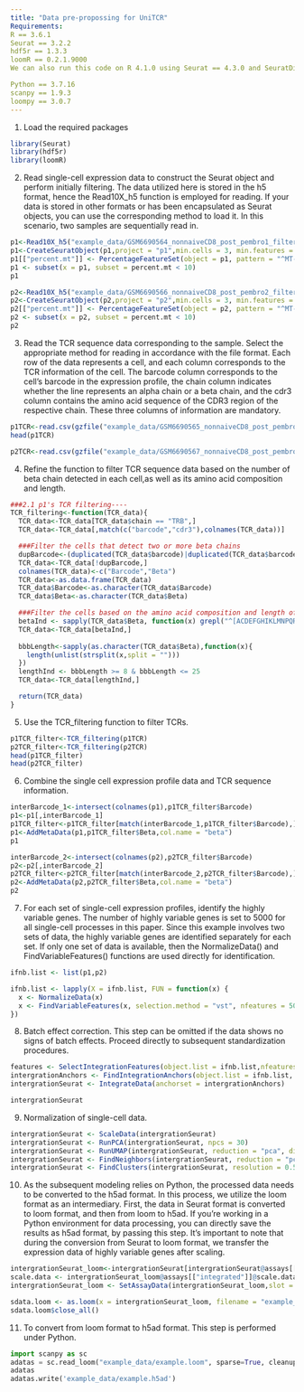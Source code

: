 ```yaml
---
title: "Data pre-propossing for UniTCR"
Requirements: 
R == 3.6.1
Seurat == 3.2.2
hdf5r == 1.3.3
loomR == 0.2.1.9000
We can also run this code on R 4.1.0 using Seurat == 4.3.0 and SeuratDisk == 0.0.0.9021.

Python == 3.7.16
scanpy == 1.9.3
loompy == 3.0.7
---
```


1.  Load the required packages

```r
library(Seurat)
library(hdf5r)
library(loomR)
```

2.  Read single-cell expression data to construct the Seurat object and perform initially filtering. The data utilized here is stored in the h5 format, hence the Read10X_h5 function is employed for reading. If your data is stored in other formats or has been encapsulated as Seurat objects, you can use the corresponding method to load it. In this scenario, two samples are sequentially read in.

```r
p1<-Read10X_h5("example_data/GSM6690564_nonnaiveCD8_post_pembro1_filtered_feature_bc_matrix.h5")
p1<-CreateSeuratObject(p1,project = "p1",min.cells = 3, min.features = 200)
p1[["percent.mt"]] <- PercentageFeatureSet(object = p1, pattern = "^MT-")
p1 <- subset(x = p1, subset = percent.mt < 10)  
p1

p2<-Read10X_h5("example_data/GSM6690566_nonnaiveCD8_post_pembro2_filtered_feature_bc_matrix.h5")
p2<-CreateSeuratObject(p2,project = "p2",min.cells = 3, min.features = 200)
p2[["percent.mt"]] <- PercentageFeatureSet(object = p2, pattern = "^MT-")
p2 <- subset(x = p2, subset = percent.mt < 10) 
p2
```

3.  Read the TCR sequence data corresponding to the sample. Select the appropriate method for reading in accordance with the file format. Each row of the data represents a cell, and each column corresponds to the TCR information of the cell. The barcode column corresponds to the cell's barcode in the expression profile, the chain column indicates whether the line represents an alpha chain or a beta chain, and the cdr3 column contains the amino acid sequence of the CDR3 region of the respective chain. These three columns of information are mandatory.

```r
p1TCR<-read.csv(gzfile("example_data/GSM6690565_nonnaiveCD8_post_pembro1_filtered_contig_annotations.csv.gz"))
head(p1TCR)

p2TCR<-read.csv(gzfile("example_data/GSM6690567_nonnaiveCD8_post_pembro2_filtered_contig_annotations.csv.gz"))

```

4.  Refine the function to filter TCR sequence data based on the number of beta chain detected in each cell,as well as its amino acid composition and length.

```r
###2.1 p1's TCR filtering----
TCR_filtering<-function(TCR_data){
  TCR_data<-TCR_data[TCR_data$chain == "TRB",]
  TCR_data<-TCR_data[,match(c("barcode","cdr3"),colnames(TCR_data))]

  ###Filter the cells that detect two or more beta chains
  dupBarcode<-(duplicated(TCR_data$barcode)|duplicated(TCR_data$barcode,fromLast = T))
  TCR_data<-TCR_data[!dupBarcode,]
  colnames(TCR_data)<-c("Barcode","Beta")
  TCR_data<-as.data.frame(TCR_data)
  TCR_data$Barcode<-as.character(TCR_data$Barcode)
  TCR_data$Beta<-as.character(TCR_data$Beta)

  ###Filter the cells based on the amino acid composition and length of the TCR sequence
  betaInd <- sapply(TCR_data$Beta, function(x) grepl("^[ACDEFGHIKLMNPQRSTVWY]+$", x))
  TCR_data<-TCR_data[betaInd,]
  
  bbbLength<-sapply(as.character(TCR_data$Beta),function(x){
    length(unlist(strsplit(x,split = "")))
  })
  lengthInd <- bbbLength >= 8 & bbbLength <= 25
  TCR_data<-TCR_data[lengthInd,]

  return(TCR_data)
}

```

5.  Use the TCR_filtering function to filter TCRs.

```r
p1TCR_filter<-TCR_filtering(p1TCR)
p2TCR_filter<-TCR_filtering(p2TCR)
head(p1TCR_filter)
head(p2TCR_filter)
```

6.  Combine the single cell expression profile data and TCR sequence information.

```r
interBarcode_1<-intersect(colnames(p1),p1TCR_filter$Barcode)
p1<-p1[,interBarcode_1]
p1TCR_filter<-p1TCR_filter[match(interBarcode_1,p1TCR_filter$Barcode),]
p1<-AddMetaData(p1,p1TCR_filter$Beta,col.name = "beta")
p1

interBarcode_2<-intersect(colnames(p2),p2TCR_filter$Barcode)
p2<-p2[,interBarcode_2]
p2TCR_filter<-p2TCR_filter[match(interBarcode_2,p2TCR_filter$Barcode),]
p2<-AddMetaData(p2,p2TCR_filter$Beta,col.name = "beta")
p2
```

7.  For each set of single-cell expression profiles, identify the highly variable genes. The number of highly variable genes is set to 5000 for all single-cell processes in this paper. Since this example involves two sets of data, the highly variable genes are identified separately for each set. If only one set of data is available, then the NormalizeData() and FindVariableFeatures() functions are used directly for identification.

```r
ifnb.list <- list(p1,p2)

ifnb.list <- lapply(X = ifnb.list, FUN = function(x) {
  x <- NormalizeData(x)
  x <- FindVariableFeatures(x, selection.method = "vst", nfeatures = 5000)
})
```

8.  Batch effect correction. This step can be omitted if the data shows no signs of batch effects. Proceed directly to subsequent standardization procedures.

```r
features <- SelectIntegrationFeatures(object.list = ifnb.list,nfeatures=5000)
intergrationAnchors <- FindIntegrationAnchors(object.list = ifnb.list, anchor.features = features)
intergrationSeurat <- IntegrateData(anchorset = intergrationAnchors)

intergrationSeurat
```

9.  Normalization of single-cell data.

```r
intergrationSeurat <- ScaleData(intergrationSeurat)
intergrationSeurat <- RunPCA(intergrationSeurat, npcs = 30)
intergrationSeurat <- RunUMAP(intergrationSeurat, reduction = "pca", dims = 1:30)
intergrationSeurat <- FindNeighbors(intergrationSeurat, reduction = "pca", dims = 1:30)
intergrationSeurat <- FindClusters(intergrationSeurat, resolution = 0.5)
```

10. As the subsequent modeling relies on Python, the processed data needs to be converted to the h5ad format. In this process, we utilize the loom format as an intermediary. First, the data in Seurat format is converted to loom format, and then from loom to h5ad. If you're working in a Python environment for data processing, you can directly save the results as h5ad format, by passing this step. It's important to note that during the conversion from Seurat to loom format, we transfer the expression data of highly variable genes after scaling.

```r
intergrationSeurat_loom<-intergrationSeurat[intergrationSeurat@assays[["integrated"]]@var.features,]
scale.data <- intergrationSeurat_loom@assays[["integrated"]]@scale.data
intergrationSeurat_loom <- SetAssayData(intergrationSeurat_loom,slot = 'data',new.data = scale.data,assay = "integrated")

sdata.loom <- as.loom(x = intergrationSeurat_loom, filename = "example_data/example.loom", verbose = FALSE)
sdata.loom$close_all()
```

11. To convert from loom format to h5ad format. This step is performed under Python.

```python
import scanpy as sc
adatas = sc.read_loom("example_data/example.loom", sparse=True, cleanup=False, dtype='float32')
adatas
adatas.write('example_data/example.h5ad')
```
